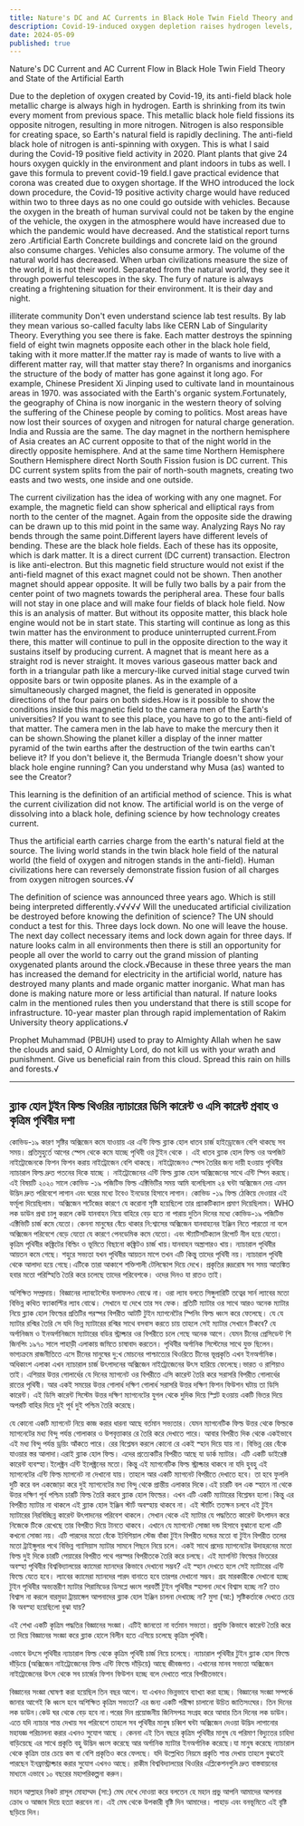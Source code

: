 ```yaml
---
title: Nature's DC and AC Currents in Black Hole Twin Field Theory and Artificial Earth
description: Covid-19-induced oxygen depletion raises hydrogen levels, intensifying Earth's metallic black hole field and nitrogen. This disrupts natural balance, exacerbating environmental issues and accelerating the artificial world's degradation
date: 2024-05-09
published: true
---
```


Nature's DC Current and AC Current Flow in Black Hole Twin Field Theory and State of the Artificial Earth

Due to the depletion of oxygen created by Covid-19, its anti-field black hole metallic charge is always high in hydrogen. Earth is shrinking from its twin every moment from previous space. This metallic black hole field fissions its opposite nitrogen, resulting in more nitrogen. Nitrogen is also responsible for creating space, so Earth's natural field is rapidly declining.
The anti-field black hole of nitrogen is anti-spinning with oxygen.
This is what I said during the Covid-19 positive field activity in 2020. Plant plants that give 24 hours oxygen quickly in the environment and plant indoors in tubs as well. I gave this formula to prevent covid-19 field.I gave practical evidence that corona was created due to oxygen shortage. If the WHO introduced the lock down procedure, the Covid-19 positive activity charge would have reduced within two to three days as no one could go outside with vehicles. Because the oxygen in the breath of human survival could not be taken by the engine of the vehicle, the oxygen in the atmosphere would have increased due to which the pandemic would have decreased. And the statistical report turns zero .Artificial Earth Concrete buildings and concrete laid on the ground also consume charges. Vehicles also consume armory. The volume of the natural world has decreased. When urban civilizations measure the size of the world, it is not their world. Separated from the natural world, they see it through powerful telescopes in the sky. The fury of nature is always creating a frightening situation for their environment. It is their day and night.

illiterate community Don't even understand science lab test results. By lab they mean various so-called faculty labs like CERN Lab of Singularity Theory. Everything you see there is fake. Each matter destroys the spinning field of eight twin magnets opposite each other in the black hole field, taking with it more matter.If the matter ray is made of wants to live with a different matter ray, will that matter stay there? In organisms and inorganics the structure of the body of matter has gone against it long ago. For example, Chinese President Xi Jinping used to cultivate land in mountainous areas in 1970. was associated with the Earth's organic system.Fortunately, the geography of China is now inorganic in the western theory of solving the suffering of the Chinese people by coming to politics. Most areas have now lost their sources of oxygen and nitrogen for natural charge generation. India and Russia are the same. The day magnet in the northern hemisphere of Asia creates an AC current opposite to that of the night world in the directly opposite hemisphere.
And at the same time Northern Hemisphere Southern Hemisphere direct North South Fission fusion is DC current. This DC current system splits from the pair of north-south magnets, creating two easts and two wests, one inside and one outside.

The current civilization has the idea of ​​working with any one magnet. For example, the magnetic field can show spherical and elliptical rays from north to the center of the magnet. Again from the opposite side the drawing can be drawn up to this mid point in the same way. Analyzing Rays No ray bends through the same point.Different layers have different levels of bending. These are the black hole fields. Each of these has its opposite, which is dark matter. It is a direct current (DC current) transaction. Electron is like anti-electron.
But this magnetic field structure would not exist if the anti-field magnet of this exact magnet could not be shown. Then another magnet should appear opposite.
It will be fully two balls by a pair from the center point of two magnets towards the peripheral area. These four balls will not stay in one place and will make four fields of black hole field. Now this is an analysis of matter. But without its opposite matter, this black hole engine would not be in start state. This starting will continue as long as this twin matter has the environment to produce uninterrupted current.From there, this matter will continue to pull in the opposite direction to the way it sustains itself by producing current.
A magnet that is meant here as a straight rod is never straight. It moves various gaseous matter back and forth in a triangular path like a mercury-like curved initial stage curved twin opposite bars or twin opposite planes. As in the example of a simultaneously charged magnet, the field is generated in opposite directions of the four pairs on both sides.How is it possible to show the conditions inside this magnetic field to the camera men of the Earth's universities? If you want to see this place, you have to go to the anti-field of that matter. The camera men in the lab have to make the mercury then it can be shown.Showing the planet killer a display of the inner matter pyramid of the twin earths after the destruction of the twin earths can't believe it? If you don't believe it, the Bermuda Triangle doesn't show your black hole engine running?
Can you understand why Musa (as) wanted to see the Creator?

This learning is the definition of an artificial method of science. This is what the current civilization did not know. The artificial world is on the verge of dissolving into a black hole, defining science by how technology creates current.

Thus the artificial earth carries charge from the earth's natural field at the source. The living world stands in the twin black hole field of the natural world (the field of oxygen and nitrogen stands in the anti-field). Human civilizations here can reversely demonstrate fission fusion of all charges from oxygen nitrogen sources.√√

The definition of science was announced three years ago. Which is still being interpreted differently.√√√√√
Will the uneducated artificial civilization be destroyed before knowing the definition of science? The UN should conduct a test for this. Three days lock down. No one will leave the house. The next day collect necessary items and lock down again for three days. If nature looks calm in all environments then there is still an opportunity for people all over the world to carry out the grand mission of planting oxygenated plants around the clock.√Because in these three years the man has increased the demand for electricity in the artificial world, nature has destroyed many plants and made organic matter inorganic. What man has done is making nature more or less artificial than natural.
If nature looks calm in the mentioned rules then you understand that there is still scope for infrastructure. 10-year master plan through rapid implementation of Rakim University theory applications.√

Prophet Muhammad (PBUH) used to pray to Almighty Allah when he saw the clouds and said, O Almighty Lord, do not kill us with your wrath and punishment. Give us beneficial rain from this cloud. Spread this rain on hills and forests.√

---

## ব্ল‍্যাক হোল টুইন ফিল্ড থিওরির ন‍্যাচারের ডিসি কারেন্ট ও এসি কারেন্ট প্রবাহ ও কৃত্রিম পৃথিবীর দশা

কোভিড-১৯ কারণ সৃষ্টির অক্সিজেন কমে যাওয়ায় এর এন্টি ফিল্ড ব্ল‍্যাক হোল ধাতব চার্জ হাইড্রোজেন বেশি থাকছে সব সময়। প্রতিমুহুর্তে আগের স্পেস থেকে কমে যাচ্ছে পৃথিবী ওর টুইন  থেকে ।  এই ধাতব ব্ল‍্যাক হোল ফিল্ড ওর অপজিট নাইট্রোজেনকে ফিশন ফিশন করায় নাইট্রোজেন বেশি থাকছে। নাইট্রোজেনও স্পেস তৈরির জন‍্য দায়ী হওয়ায় পৃথিবীর ন‍্যাচারাল ফিল্ড দ্রুত পতনের দিকে যাচ্ছে । নাইট্রোজেনের এন্টি ফিল্ড ব্ল‍্যাক হোল অক্সিজেনের সাথে এন্টি স্পিন করছে। এই বিষয়টি ২০২০ সালে কোভিড -১৯ পজিটিভ ফিল্ড এক্টিভিটির সময় আমি বলেছিলাম ২৪ ঘন্টা অক্সিজেন দেয় এমন  উদ্ভিদ দ্রুত পরিবেশে লাগান এবং ঘরের মধ‍্যে টবেও ইনডোর হিসাবে লাগান।  কোভিড -১৯ ফিল্ড ঠেকিয়ে দেওয়ার এই ফর্মূলা দিয়েছিলাম।
অক্সিজেন শর্টেজের কারণে যে করোনা সৃষ্টি হয়েছিলো তার প্র‍্যাকটিক‍্যাল প্রমাণ দিয়েছিলাম। WHO লক ডাউন প্রথা চালু করলে কেউ যানবাহন নিয়ে বাহিরে বেড় হতে না পারায় দুতিন দিনের মধ‍্যে কোভিড-১৯ পজিটিভ এক্টিভিটি চার্জ কমে যেতো। কেননা মানুষের বেঁচে থাকার নি:শ্বাসের অক্সিজেন যানবাহনের ইঞ্জিন নিতে পারতো না বলে অক্সিজেন পরিবেশে বেড়ে যেতো যে কারণে পেনডেমিক কমে যেতো। এবং স্ট‍্যাটিসটিক‍্যাল রিপোর্ট নীল হয়ে যেতো।
কৃত্রিম পৃথিবীর কঙ্ক্রিটের বিল্ডিং ও ভূমিতে বিছানো কঙ্ক্রিটও চার্জ খায়।যানবাহন  অস্ত্রাগারও খায়। ন‍্যাচারাল পৃথিবীর আয়তন কমে গেছে। শহুরে সভ‍্যতা যখন পৃথিবীর আয়তন মাপে তখন এটি কিন্তু তাদের পৃথিবী নয়। ন‍্যাচারাল পৃথিবী থেকে আলাদা হয়ে গেছে।এটিকে তারা আকাশে শক্তিশালী টেলিস্কোপ দিয়ে দেখে। প্রকৃতির রুদ্ররোষ সব সময় আতঙ্কিত হবার মতো পরিস্হিতি তৈরি করে চলেছে তাদের পরিবেশকে। ওদের দিনও যা রাতও তাই।

অশিক্ষিত সম্প্রদায়। বিজ্ঞানের ল‍্যাবটেস্টের ফলাফলও বোঝে না। ওরা ল‍্যাব বলতে সিঙ্গুলারিটি তত্বের সার্ন ল‍্যাবের মতো বিভিন্ন কথিত ফ‍্যাকাল্টির ল‍্যাব বোঝে। সেখানে যা দেখে তার সব ফেক। প্রতিটি ম‍্যাটার ওর সাথে আরও অনেক ম‍্যাটার নিয়ে ব্ল‍্যাক হোল ফিল্ডের প্রতিটির পরস্পর বিপরীত আটটি টুইন ম‍্যাগনেটৈর স্পিনিং ফিল্ড ধ্বংস করে ফেলেছে।
যে যে ম‍্যাটার রশ্মির তৈরি সে যদি ভিন্ন ম‍্যাটারের রশ্মির সাথে বসবাস করতে চায় তাহলে সেই ম‍্যাটার সেখানে টিকবে?  যে অর্গানিজম ও ইনঅর্গানিজমে ম‍্যাটারের বডির স্ট্রাক্চার ওর বিপরীতে চলে গেছে অনেক আগে। যেমন চীনের প্রেসিডেন্ট শি জিনপিং ১৯৭০ সালে পাহাড়ী এলাকায় জমিতে চাষাবাদ করতেন। পৃথিবীর  অর্গানিক সিস্টেমের সাথে যুক্ত ছিলেন।  ভাগ‍্যক্রমে রাজনীতিতে এসে চীনের মানুষের দু:খ মোচনের পাশ্চাত‍্যের থিওরিতে চীনের ভূপ্রকৃতি এখন ইনঅর্গানিক।অধিকাংশ এলাকা এখন ন‍্যাচারাল চার্জ উৎপাদনের অক্সিজেন নাইট্রোজেনের উৎস হারিয়ে ফেলেছে।ভারত ও রাশিয়াও তাই।  এশিয়ার উত্তর গোলার্ধের যে দিনের ম‍্যাগনেট ওর বিপরীতে এসি কারেন্ট তৈরি করে সরাসরি বিপরীত গোলার্ধের রাতের পৃথিবী। 
আর একই সময়ের উত্তর গোলার্ধ দক্ষিণ গোলার্ধ সরাসরি উত্তর দক্ষিণ ফিশন ফিউশন ঘটায় তা ডিসি কারেন্ট।  এই ডিসি কারেন্ট সিস্টেম উত্তর দক্ষিণ ম‍্যাগনেটের যুগল থেকে  দুদিক দিয়ে স্প্লিট হওয়ায় একটি ভিতর দিয়ে অপরটি বাহির দিয়ে দুই পূর্ব দুই পশ্চিম তৈরি করেছে।

যে কোনো একটি ম‍্যাগনেট নিয়ে কাজ করার ধারনা আছে বর্তমান সভ‍্যতার। যেমন ম‍্যাগনেটিক ফিল্ড উত্তর থেকে ফিল্ডকে ম‍্যাগনেটের মধ‍্য বিন্দু পর্যন্ত গোলাকার ও উপবৃত্তাকার রে তৈরি করে দেখাতে পারে। আবার বিপরীত দিক থেকে একইভাবে এই মধ‍্য বিন্দু পর্যন্ত ড্রয়িং আঁকতে পারে। রের বিশ্লেষন করলে কোনো রে একই স্হান দিয়ে যায় না। বিভিন্ন রের বেঁকে যাওয়ার স্তর আলাদা।এরাই ব্ল‍্যাক হোল ফিল্ড। এদের প্রত‍্যেকটির বিপরীত আছে যা ডার্ক ম‍্যাটার। এটি একটি ডাইরেক্ট কারেন্ট ব‍্যবস্হা।ইলেক্ট্রন এন্টি ইলেক্ট্রনের মতো।
কিন্তু এই ম‍্যাগনেটিক ফিল্ড স্ট্রাক্চার থাকবে না যদি হুবহু এই ম‍্যাগনেটের এন্টি ফিল্ড ম‍্যাগনেট না দেখানো যায়। তাহলে আর একটি ম‍্যাগনেট বিপরীতে দেখাতে হবে।  তা হবে ফুললি দুটি করে বল একজোড়া করে দুই ম‍্যাগনেটের মধ‍্য বিন্দু থেকে প্রান্তীয় এলাকার দিকে।এই চারটি বল এক স্হানে না থেকে উত্তর দক্ষিণ পূর্ব পশ্চিম চারটি ফিল্ড তৈরি করবে ব্ল‍্যাক হোল ফিল্ডের। এখন এটি একটি ম‍্যাটারের বিশ্লেষন হলো।কিন্তু এর বিপরীত ম‍্যাটার না থাকলে এই ব্ল‍্যাক হোল ইঞ্জিন  স্টার্ট অবস্হায় থাকবে না। এই স্টার্টিং ততক্ষন চলবে এই টুইন ম‍্যাটারের নিরবিচ্ছিন্ন কারেন্ট উৎপাদনের পরিবেশ থাকলে। সেখান থেকে এই ম‍্যাটার যে পদ্ধতিতে কারেন্ট উৎপাদন করে নিজেকে টিকে রেখেছে তার বিপরীত দিয়ে টানতে থাকবে।
এখানে যে ম‍্যাগনেট সোজা দন্ড হিসাবে বুঝানো হলো এটি কখনো সোজা নয়। এটি পারদের মতো বেঁকে ইনিশিয়াল স্টেজ বাঁকা টুইন বিপরীত দন্ডের মতো বা টুইন বিপরীত তলের মতো ট্রাইঙ্গুলার পথে বিভিন্ন গ‍্যাসিয়াস ম‍্যাটার সামনে পিছনে নিয়ে চলে। একই সাথে প্রদেয় ম‍্যাগনেটের উদাহরনের মতো ফিল্ড দুই দিকে চারটি পেয়ারের বিপরীত পথে পরস্পর বিপরীতকে তৈরি করে চলছে। এই ম‍্যাগনিট ফিল্ডের ভিতরের অবস্হা পৃথিবীর বিশ্ববিদ্যালয়ের ক‍্যামেরা ম‍্যানদের কিভাবে দেখানো সম্ভব? এই স্হান দেখতে হলে সেই ম‍্যাটারের এন্টি ফিল্ডে যেতে হবে। ল‍্যাবের ক‍্যামেরা ম‍্যানদের পারদ বানাতে হবে তারপর দেখানো সম্ভব।
গ্রহ মারকারীকে দেখানো হচ্ছে টুইন পৃথিবীর অভ‍্যন্তরীণ ম‍্যাটার পিরামিডের ডিসপ্লে ধ্বংস পরবর্তী টুইন পৃথিবীর স্হাপনা দেখে বিশ্বাস হচ্ছে না? তাও বিশ্বাস না করলে বারমুডা ট্রায়াঙ্গেল আপনাদের ব্ল‍্যাক হোল ইঞ্জিন চালনা দেখাচ্ছে না?
মুসা (আ:) সৃষ্টিকর্তাকে দেখতে চেয়ে কি অবস্হা হয়েছিলো বুঝা যায়?

এই শেখা একটি কৃত্রিম পদ্ধতির বিজ্ঞানের সংজ্ঞা। এটিই জানতো না বর্তমান সভ‍্যতা। প্রযুক্তি কিভাবে কারেন্ট তৈরি করে তা দিয়ে বিজ্ঞানের সংজ্ঞা করে ব্ল‍্যাক হোলে বিলীন হতে এগিয়ে চলেছে কৃত্রিম পৃথিবী।

এভাবে উৎসে পৃথিবীর ন‍্যাচারাল ফিল্ড থেকে কৃত্রিম পৃথিবী চার্জ নিয়ে চলেছে। ন‍্যাচারাল পৃথিবীর টুইন ব্ল‍্যাক হোল ফিল্ডে দাঁড়িয়ে (অক্সিজেন নাইট্রোজেনের ফিল্ড এন্টি ফিল্ডে দাঁড়িয়ে) আছে জীবজগত। এখানের মানব সভ‍্যতা অক্সিজেন নাইট্রোজেনের উৎস থেকে সব চার্জের ফিশন ফিউশন হচ্ছে বলে দেখাতে পারে বিপরীতভাবে। 

বিজ্ঞানের সংজ্ঞা ঘোষণা করা হয়েছিল তিন বছর আগে। যা এখনও ভিন্নভাবে ব্যাখ্যা করা হচ্ছে।
বিজ্ঞানের সংজ্ঞা সম্পর্কে জানার আগেই কি ধ্বংস হবে অশিক্ষিত কৃত্রিম সভ‍্যতা? এর জন‍্য একটি পরীক্ষা চালানো উচিত জাতিসংঘের। তিন দিনের লক ডাউন।কেউ ঘর থেকে বেড় হবে না।পরের দিন প্রয়োজনীয় জিনিসপত্র সংগ্রহ করে আবার তিন দিনের লক ডাউন। এতে যদি ন‍্যাচার শান্ত দেখায় সব পরিবেশে তাহলে সব পৃথিবীর মানুষ চব্বিশ ঘন্টা অক্সিজেন দেওয়া উদ্ভিদ লাগানোর মহাযজ্ঞ পরিচালনা করার এখনও সুযোগ আছে ।  কেননা এই তিন বছরে কৃত্রিম পৃথিবীর মানুষ যে পরিমাণ বিদ‍্যুতের চাহিদা বাড়িয়েছে এর সাথে প্রকৃতি বহু উদ্ভিদ ধ্বংস করেছে আর অর্গানিক ম‍্যাটার ইনঅর্গানিক করেছে।যা মানুষ করেছে ন‍্যাচারাল থেকে কৃত্রিম তার চেয়ে কম বা বেশি প্রকৃতিও করে ফেলছে।
যদি উল্লেখিত নিয়মে প্রকৃতি শান্ত দেখায় তাহলে বুঝতেই পারছেন ইনফ্রাস্ট্রাক্চার করার সুযোগ এখনও আছে। রাকীম বিশ্ববিদ্যালয়ের থিওরির এপ্লিকেশনগুলি দ্রুত বাস্তবায়নের মাধ‍্যমে এভাবে ১০ বছরের মহাপরিকল্পনা করুন।

মহান আল্লাহর নিকট রাসূল মোহাম্মদ (সা:) মেঘ দেখে দোওয়া করে বলতেন হে মহান প্রভু আপনি আমাদের আপনার ক্রোধ ও আজাব দিয়ে হত‍্যা করবেন না। এই মেঘ থেকে উপকারী বৃষ্টি দিন আমাদের। পাহাড় এবং বনভূমিতে এই বৃষ্টি ছড়িয়ে দিন।
